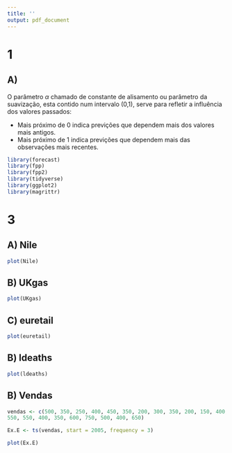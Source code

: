 ```yaml
---
title: ''
output: pdf_document
---
```


# 1

## A)

O parâmetro $\alpha$ chamado de constante de alisamento ou parâmetro da suavização, esta contido num intervalo (0,1), serve para refletir a influência dos valores passados:

- Mais próximo de 0 indica previções que dependem mais dos valores mais antigos.
- Mais próximo de 1 indica previções que dependem mais das observações mais recentes.

```r
library(forecast)
library(fpp)
library(fpp2)
library(tidyverse)
library(ggplot2)
library(magrittr)
```


# 3
## A) Nile
```r
plot(Nile)
```

## B) UKgas
```r
plot(UKgas)
```

## C) euretail
```r
plot(euretail)
```

## B) ldeaths
```r
plot(ldeaths)
```

## B) Vendas
```r
vendas <- c(500, 350, 250, 400, 450, 350, 200, 300, 350, 200, 150, 400, 550, 350, 250, 
550, 550, 400, 350, 600, 750, 500, 400, 650)

Ex.E <- ts(vendas, start = 2005, frequency = 3)

plot(Ex.E)
```
